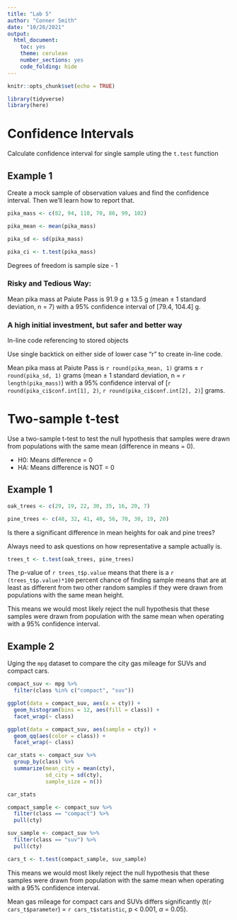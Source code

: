 ```yaml
---
title: "Lab 5"
author: "Conner Smith"
date: "10/26/2021"
output: 
  html_document: 
    toc: yes
    theme: cerulean
    number_sections: yes
    code_folding: hide
---
```


```r
knitr::opts_chunk$set(echo = TRUE)

library(tidyverse)
library(here)
```

# Confidence Intervals

Calculate confidence interval for single sample uting the `t.test` function 

## Example 1

Create a mock sample of observation values and find the confidence interval. Then we'll learn how to report that.

```r
pika_mass <- c(82, 94, 110, 70, 86, 99, 102)

pika_mean <- mean(pika_mass)

pika_sd <- sd(pika_mass)

pika_ci <- t.test(pika_mass)
```

Degrees of freedom is sample size - 1 

### Risky and Tedious Way:

Mean pika mass at Paiute Pass is 91.9 g $\pm$ 13.5 g (mean $\pm$ 1 standard deviation, n = 7) with a 95% confidence interval of [79.4, 104.4] g.

### A high initial investment, but safer and better way 

In-line code referencing to stored objects 

Use single backtick on either side of lower case "r" to create in-line code.

Mean pika mass at Paiute Pass is `r round(pika_mean, 1)` grams $\pm$ `r round(pika_sd, 1)` grams (mean $\pm$ 1 standard deviation, n = `r length(pika_mass)`) with a 95% confidence interval of [`r round(pika_ci$conf.int[1], 2)`, `r round(pika_ci$conf.int[2], 2)`] grams.

# Two-sample t-test 

Use a two-sample t-test to test the null hypothesis that samples were drawn from populations with the same mean (difference in means =  0). 

- H0: Means difference = 0
- HA: Means difference is NOT = 0

## Example 1

```r
oak_trees <- c(29, 19, 22, 30, 35, 16, 20, 7)

pine_trees <- c(48, 32, 41, 40, 56, 70, 30, 19, 20)
```

Is  there a significant difference in mean heights for oak and pine trees?

Always need to ask questions on how representative a sample actually is. 

```r
trees_t <- t.test(oak_trees, pine_trees)
```

The p-value of `r trees_t$p.value` means that there is a `r (trees_t$p.value)*100` percent chance of finding sample means that are at least as different from two other random samples if they were drawn from populations with the same mean height. 

This means we would most likely reject the null hypothesis that these samples were drawn from population with the same mean when operating with a 95% confidence interval. 

## Example 2

Uging the `mpg` dataset to compare the city gas mileage for SUVs and compact cars.

```r
compact_suv <- mpg %>% 
  filter(class %in% c("compact", "suv"))

```

```r
ggplot(data = compact_suv, aes(x = cty)) +
  geom_histogram(bins = 12, aes(fill = class)) +
  facet_wrap(~ class)

ggplot(data = compact_suv, aes(sample = cty)) +
  geom_qq(aes(color = class)) +
  facet_wrap(~ class)
```


```r
car_stats <- compact_suv %>% 
  group_by(class) %>% 
  summarize(mean_city = mean(cty),
            sd_city = sd(cty),
            sample_size = n())

car_stats
```

```r
compact_sample <- compact_suv %>% 
  filter(class == "compact") %>% 
  pull(cty)

suv_sample <- compact_suv %>% 
  filter(class == "suv") %>% 
  pull(cty)

cars_t <- t.test(compact_sample, suv_sample)
```

This means we would most likely reject the null hypothesis that these samples were drawn from population with the same mean when operating with a 95% confidence interval. 

Mean gas mileage for compact cars and SUVs differs significantly (t(`r cars_t$parameter`) = `r cars_t$statistic`, p < 0.001, $\alpha$ = 0.05).
